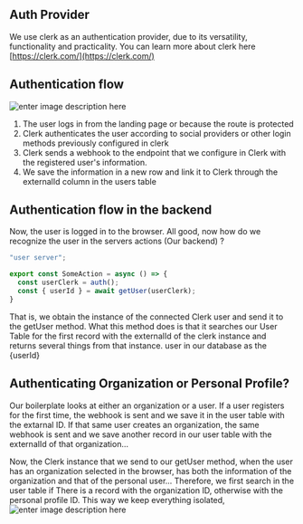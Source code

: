  

## Auth Provider 
We use clerk as an authentication provider, due to its versatility, functionality and practicality. You can learn more about clerk here [https://clerk.com/](https://clerk.com/)
 
## Authentication flow
![enter image description here](https://ik.imagekit.io/cluzstudio/saasfactory/clerk%201_w3G0rnLHb?updatedAt=1714474418006)
 

 1. The user logs in from the landing page or because the route is
    protected
 2.   Clerk authenticates the user according to social providers or other login methods previously configured in clerk
 3. Clerk sends a webhook to the endpoint that we configure in Clerk with the registered user's information.
 4. We save the information in a new row and link it to Clerk through the externalId column in the users table

## Authentication flow in the backend
Now, the user is logged in to the browser. All good, now how do we recognize the user in the servers actions (Our backend) ?

```js 
"user server";

export const SomeAction = async () => {
  const userClerk = auth();
  const { userId } = await getUser(userClerk);
}
```

That is, we obtain the instance of the connected Clerk user and send it to the getUser method. What this method does is that it searches our User Table for the first record with the externalId of the clerk instance and returns several things from that instance. user in our database as the {userId}

## Authenticating Organization or Personal Profile?
Our boilerplate looks at either an organization or a user. If a user registers for the first time, the webhook is sent and we save it in the user table with the extarnal ID. If that same user creates an organization, the same webhook is sent and we save another record in our user table with the externalId of that organization...

Now, the Clerk instance that we send to our getUser method, when the user has an organization selected in the browser, has both the information of the organization and that of the personal user... Therefore, we first search in the user table if There is a record with the organization ID, otherwise with the personal profile ID. This way we keep everything isolated,
![enter image description here](https://ik.imagekit.io/cluzstudio/saasfactory/clerk%202_fcuvmIGTy?updatedAt=1714480452614)
